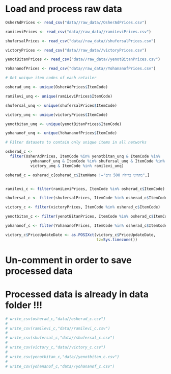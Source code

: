 # Load and process raw data

```r

OsherAdPrices <- read_csv("data//raw_data//OsherAdPrices.csv")

ramiLeviPrices <- read_csv("data//raw_data//ramiLeviPrices.csv")

shufersalPrices <- read_csv("data//raw_data//shufersalPrices.csv")

victoryPrices <- read_csv("data//raw_data//victoryPrices.csv")

yenotBitanPrices <- read_csv("data//raw_data//yenotBitanPrices.csv")

YohananofPrices <- read_csv("data//raw_data//YohananofPrices.csv")

```

```r

# Get unique item codes of each retailer

osherad_unq <- unique(OsherAdPrices$ItemCode)

ramilevi_unq <- unique(ramiLeviPrices$ItemCode)

shufersal_unq <- unique(shufersalPrices$ItemCode)

victory_unq <- unique(victoryPrices$ItemCode)

yenotbitan_unq <- unique(yenotBitanPrices$ItemCode)

yohananof_unq <- unique(YohananofPrices$ItemCode)

```

```r

# Filter datasets to contain only unique items in all networks

osherad_c <-
  filter(OsherAdPrices, ItemCode %in% yenotbitan_unq & ItemCode %in% 
           yohananof_unq & ItemCode %in% shufersal_unq & ItemCode %in% 
           victory_unq & ItemCode %in% ramilevi_unq)

osherad_c = osherad_c[osherad_c$ItemName !="מקרוני ברילה 500 גרם",]


ramilevi_c <- filter(ramiLeviPrices, ItemCode %in% osherad_c$ItemCode)

shufersal_c <- filter(shufersalPrices, ItemCode %in% osherad_c$ItemCode)

victory_c <- filter(victoryPrices, ItemCode %in% osherad_c$ItemCode)

yenotbitan_c <- filter(yenotBitanPrices, ItemCode %in% osherad_c$ItemCode)

yohananof_c <- filter(YohananofPrices, ItemCode %in% osherad_c$ItemCode)

```

```r

victory_c$PriceUpdateDate <- as.POSIXct(victory_c$PriceUpdateDate,
                                        tz=Sys.timezone())
```

# Un-comment in order to save processed data
# Processed data is already in data folder !!!

```r

# write_csv(osherad_c,"data//osherad_c.csv")
# 
# write_csv(ramilevi_c,"data//ramilevi_c.csv")
# 
# write_csv(shufersal_c,"data//shufersal_c.csv")
# 
# write_csv(victory_c,"data//victory_c.csv")
# 
# write_csv(yenotbitan_c,"data//yenotbitan_c.csv")
# 
# write_csv(yohananof_c,"data//yohananof_c.csv")

```